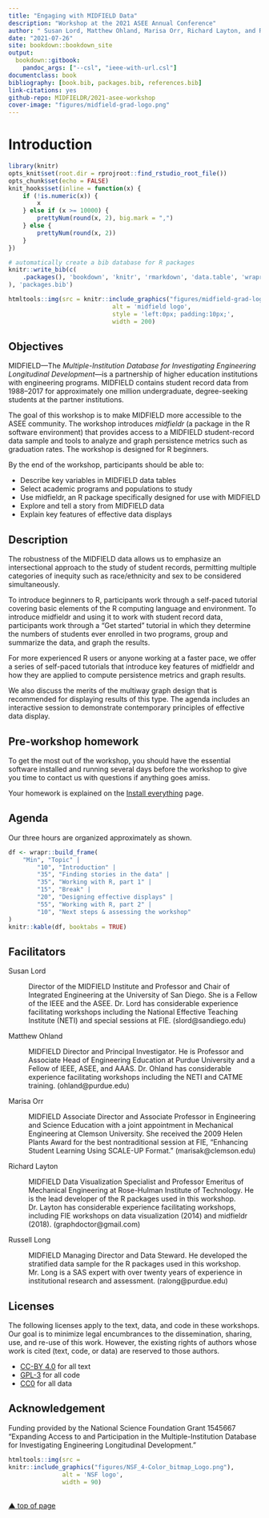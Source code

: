 ```yaml
--- 
title: "Engaging with MIDFIELD Data"
description: "Workshop at the 2021 ASEE Annual Conference"
author: " Susan Lord, Matthew Ohland, Marisa Orr, Richard Layton, and Russell Long"
date: "2021-07-26"
site: bookdown::bookdown_site
output: 
  bookdown::gitbook:
    pandoc_args: ["--csl", "ieee-with-url.csl"]
documentclass: book
bibliography: [book.bib, packages.bib, references.bib]
link-citations: yes
github-repo: MIDFIELDR/2021-asee-workshop
cover-image: "figures/midfield-grad-logo.png"
---
```


# Introduction {#introduction}

```r
library(knitr)
opts_knit$set(root.dir = rprojroot::find_rstudio_root_file())
opts_chunk$set(echo = FALSE) 
knit_hooks$set(inline = function(x) {
	if (!is.numeric(x)) { 
		x 
	} else if (x >= 10000) { 
		prettyNum(round(x, 2), big.mark = ",")
	} else {
		prettyNum(round(x, 2))
	}
})
```

```r
# automatically create a bib database for R packages
knitr::write_bib(c(
	.packages(), 'bookdown', 'knitr', 'rmarkdown', 'data.table', 'wrapr', 'midfieldr', 'midfielddata', 'ggplot2', 'remotes'
), 'packages.bib')
```

```r
htmltools::img(src = knitr::include_graphics("figures/midfield-grad-logo.png"), 
							 alt = 'midfield logo', 
							 style = 'left:0px; padding:10px;',
							 width = 200)
```



## Objectives {-} 

MIDFIELD---The *Multiple-Institution Database for Investigating Engineering Longitudinal Development*---is a partnership of higher education institutions with engineering programs. MIDFIELD contains student record data from 1988--2017 for approximately one million undergraduate, degree-seeking students at the partner institutions.

The goal of this workshop is to make MIDFIELD more accessible to the ASEE community. The workshop introduces *midfieldr* (a package in the R software environment) that provides access to a MIDFIELD student-record data sample and tools to analyze and graph persistence metrics such as graduation rates. The workshop is designed for R beginners. 

By the end of the workshop, participants should be able to:

- Describe key variables in MIDFIELD data tables 
- Select academic programs and populations to study
- Use midfieldr, an R package specifically designed for use with MIDFIELD
- Explore and tell a story from MIDFIELD data
- Explain key features of effective data displays 





## Description {-} 

The robustness of the MIDFIELD data allows us to emphasize an intersectional approach to the study of student records, permitting multiple categories of inequity such as race/ethnicity and sex to be considered simultaneously. 

To introduce beginners to R, participants work through a self-paced tutorial covering basic elements of the R computing language and environment. To introduce midfieldr and using it to work with student record data, participants work through a "Get started" tutorial in which they determine the numbers of students ever enrolled in two programs, group and summarize the data, and graph the results. 

For more experienced R users or anyone working at a faster pace, we offer a series of self-paced tutorials that introduce key features of midfieldr and how they are applied to compute persistence metrics and graph results. 

We also discuss the merits of the multiway graph design that is recommended for displaying results of this type. The agenda includes an interactive session to demonstrate contemporary principles of effective data display. 



## Pre-workshop homework {-} 

To get the most out of the workshop, you should have the essential software installed and running several days before the workshop to give you time to contact us with questions if anything goes amiss. 

Your homework is explained on the [Install everything](#install-everything) page. 



## Agenda {-} 

Our three hours are organized approximately as shown. 

```r
df <- wrapr::build_frame(
	"Min", "Topic" |
		"10", "Introduction" |
		"35", "Finding stories in the data" |
		"35", "Working with R, part 1" |
		"15", "Break" |
		"20", "Designing effective displays" |
		"55", "Working with R, part 2" |
		"10", "Next steps & assessing the workshop" 
)
knitr::kable(df, booktabs = TRUE)
```







## Facilitators{-} 

Susan Lord 

: Director of the MIDFIELD Institute and Professor and Chair of Integrated Engineering at the University of San Diego.  She is a Fellow of the IEEE and the ASEE. Dr. Lord has considerable experience facilitating workshops including the National Effective Teaching Institute (NETI) and special sessions at FIE. (slord@sandiego.edu) 

Matthew Ohland 

: MIDFIELD Director and Principal Investigator. He is Professor and Associate Head of Engineering Education at Purdue University and a Fellow of IEEE, ASEE, and AAAS. Dr. Ohland has considerable experience facilitating workshops including the NETI and CATME training.   (ohland@purdue.edu)

Marisa Orr

: MIDFIELD Associate Director and Associate Professor in Engineering and Science Education with a joint appointment in Mechanical Engineering at Clemson University. She received the 2009 Helen Plants Award for the best nontraditional session at FIE, "Enhancing Student Learning Using SCALE-UP Format." (marisak@clemson.edu)

Richard Layton 

: MIDFIELD  Data Visualization Specialist and Professor Emeritus of Mechanical Engineering at Rose-Hulman Institute of Technology. He is the lead developer of the R packages used in this workshop. Dr. Layton has considerable experience facilitating workshops, including FIE workshops on data visualization (2014) and midfieldr (2018). (graphdoctor@gmail.com) 

Russell Long 

: MIDFIELD Managing Director and Data Steward. He developed the stratified data sample for the R packages used in this workshop. Mr. Long is a SAS expert with over twenty years of experience in institutional research and assessment. (ralong@purdue.edu)




## Licenses {-} 

The following licenses apply to the text, data, and code in these workshops. Our goal is to minimize legal encumbrances to the dissemination, sharing, use, and re-use of this work. However, the existing rights of authors whose work is cited (text, code, or data) are reserved to those authors.

- [CC-BY 4.0](https://creativecommons.org/licenses/by/4.0/legalcode) for all text  
- [GPL-3](https://www.r-project.org/Licenses/GPL-3) for all code  
- [CC0](https://wiki.creativecommons.org/wiki/CC0_use_for_data) for all data    


## Acknowledgement {-} 

Funding provided by the National Science Foundation Grant 1545667 "Expanding Access to and Participation in the Multiple-Institution Database for Investigating Engineering Longitudinal Development." 

```r
htmltools::img(src = 
knitr::include_graphics("figures/NSF_4-Color_bitmap_Logo.png"), 
               alt = 'NSF logo', 
               width = 90)
```



<br>
[&#9650; top of page](#introduction)

